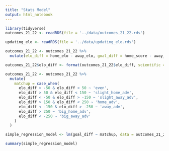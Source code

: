 ```yaml
---
title: "Stats Model"
output: html_notebook
---
```


```r
library(tidyverse)
outcomes_21_22 <- readRDS(file = '../data/outcomes_21_22.rds')

updating_elo <- readRDS(file = '../data/updating_elo.rds')
```

```r
outcomes_21_22 <- outcomes_21_22 %>% 
  mutate(elo_diff = home_elo - away_elo, goal_diff = home_score - away_score)
```

```r
outcomes_21_22$elo_diff <- format(outcomes_21_22$elo_diff, scientific = F)
```

```r
outcomes_21_22 <- outcomes_21_22 %>% 
  mutate(
    matchup = case_when(
      elo_diff > -50 & elo_diff < 50 ~ 'even',
      elo_diff > 50 & elo_diff < 150 ~ 'slight_home_adv',
      elo_diff < -50 & elo_diff > -150 ~ 'slight_away_adv',
      elo_diff > 150 & elo_diff < 250 ~ 'home_adv',
      elo_diff < -150 & elo_diff > -250 ~ 'away_adv',
      elo_diff > 250 ~ 'big_home_adv',
      elo_diff < -250 ~ 'big_away_adv'
    )
  )
```


```r
simple_regression_model <- lm(goal_diff ~ matchup, data = outcomes_21_22)

summary(simple_regression_model)
```

